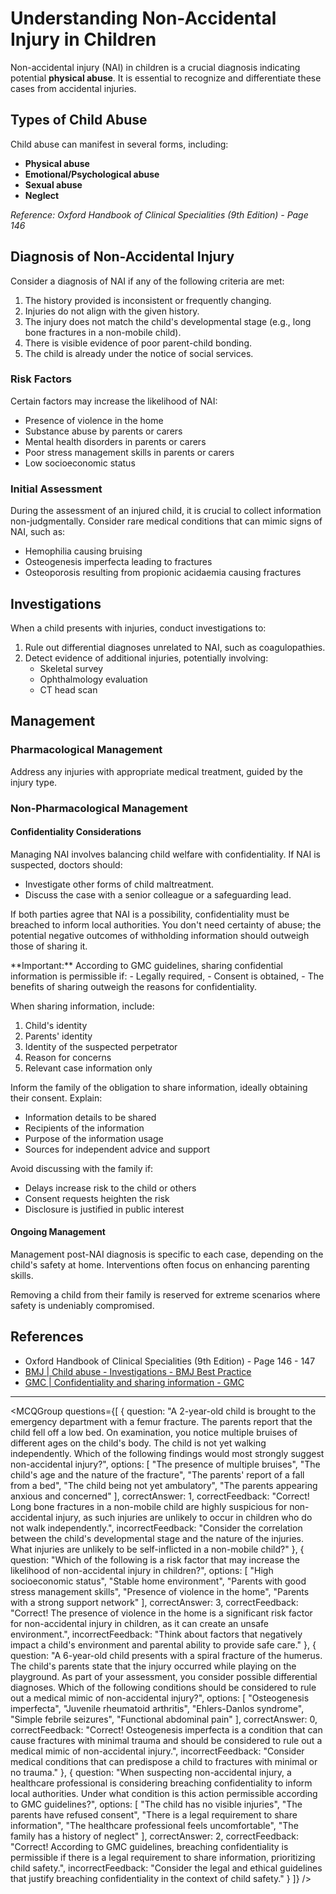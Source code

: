 
# Understanding Non-Accidental Injury in Children

Non-accidental injury (NAI) in children is a crucial diagnosis indicating potential **physical abuse**. It is essential to recognize and differentiate these cases from accidental injuries.

## Types of Child Abuse

Child abuse can manifest in several forms, including:

- **Physical abuse**
- **Emotional/Psychological abuse**
- **Sexual abuse**
- **Neglect**

*Reference: Oxford Handbook of Clinical Specialities (9th Edition) - Page 146*

## Diagnosis of Non-Accidental Injury

Consider a diagnosis of NAI if any of the following criteria are met:

1. The history provided is inconsistent or frequently changing.
2. Injuries do not align with the given history.
3. The injury does not match the child's developmental stage (e.g., long bone fractures in a non-mobile child).
4. There is visible evidence of poor parent-child bonding.
5. The child is already under the notice of social services.

### Risk Factors

Certain factors may increase the likelihood of NAI:

- Presence of violence in the home
- Substance abuse by parents or carers
- Mental health disorders in parents or carers
- Poor stress management skills in parents or carers
- Low socioeconomic status

### Initial Assessment

During the assessment of an injured child, it is crucial to collect information non-judgmentally. Consider rare medical conditions that can mimic signs of NAI, such as:

- Hemophilia causing bruising
- Osteogenesis imperfecta leading to fractures
- Osteoporosis resulting from propionic acidaemia causing fractures

## Investigations

When a child presents with injuries, conduct investigations to:

1. Rule out differential diagnoses unrelated to NAI, such as coagulopathies.
2. Detect evidence of additional injuries, potentially involving:
   - Skeletal survey
   - Ophthalmology evaluation
   - CT head scan

## Management

### Pharmacological Management

Address any injuries with appropriate medical treatment, guided by the injury type.

### Non-Pharmacological Management

#### Confidentiality Considerations

Managing NAI involves balancing child welfare with confidentiality. If NAI is suspected, doctors should:

- Investigate other forms of child maltreatment.
- Discuss the case with a senior colleague or a safeguarding lead.

If both parties agree that NAI is a possibility, confidentiality must be breached to inform local authorities. You don't need certainty of abuse; the potential negative outcomes of withholding information should outweigh those of sharing it.

<Callout emoji="⚠️">
**Important:** According to GMC guidelines, sharing confidential information is permissible if:
- Legally required,
- Consent is obtained,
- The benefits of sharing outweigh the reasons for confidentiality.
</Callout>

When sharing information, include:

1. Child's identity
2. Parents' identity
3. Identity of the suspected perpetrator
4. Reason for concerns
5. Relevant case information only

Inform the family of the obligation to share information, ideally obtaining their consent. Explain:

- Information details to be shared
- Recipients of the information
- Purpose of the information usage
- Sources for independent advice and support

Avoid discussing with the family if:

- Delays increase risk to the child or others
- Consent requests heighten the risk
- Disclosure is justified in public interest

#### Ongoing Management

Management post-NAI diagnosis is specific to each case, depending on the child's safety at home. Interventions often focus on enhancing parenting skills.

Removing a child from their family is reserved for extreme scenarios where safety is undeniably compromised.

## References

- Oxford Handbook of Clinical Specialities (9th Edition) - Page 146 - 147
- [BMJ | Child abuse - Investigations - BMJ Best Practice](https://bestpractice.bmj.com/topics/en-gb/846/investigations)
- [GMC | Confidentiality and sharing information - GMC](https://www.gmc-uk.org/ethical-guidance/ethical-guidance-for-doctors/protecting-children-and-young-people/confidentiality-and-sharing-information#paragraph-32)

---

<MCQGroup questions={[
  {
    question: "A 2-year-old child is brought to the emergency department with a femur fracture. The parents report that the child fell off a low bed. On examination, you notice multiple bruises of different ages on the child's body. The child is not yet walking independently. Which of the following findings would most strongly suggest non-accidental injury?",
    options: [
      "The presence of multiple bruises",
      "The child's age and the nature of the fracture",
      "The parents' report of a fall from a bed",
      "The child being not yet ambulatory",
      "The parents appearing anxious and concerned"
    ],
    correctAnswer: 1,
    correctFeedback: "Correct! Long bone fractures in a non-mobile child are highly suspicious for non-accidental injury, as such injuries are unlikely to occur in children who do not walk independently.",
    incorrectFeedback: "Consider the correlation between the child's developmental stage and the nature of the injuries. What injuries are unlikely to be self-inflicted in a non-mobile child?"
  },
  {
    question: "Which of the following is a risk factor that may increase the likelihood of non-accidental injury in children?",
    options: [
      "High socioeconomic status",
      "Stable home environment",
      "Parents with good stress management skills",
      "Presence of violence in the home",
      "Parents with a strong support network"
    ],
    correctAnswer: 3,
    correctFeedback: "Correct! The presence of violence in the home is a significant risk factor for non-accidental injury in children, as it can create an unsafe environment.",
    incorrectFeedback: "Think about factors that negatively impact a child's environment and parental ability to provide safe care."
  },
  {
    question: "A 6-year-old child presents with a spiral fracture of the humerus. The child's parents state that the injury occurred while playing on the playground. As part of your assessment, you consider possible differential diagnoses. Which of the following conditions should be considered to rule out a medical mimic of non-accidental injury?",
    options: [
      "Osteogenesis imperfecta",
      "Juvenile rheumatoid arthritis",
      "Ehlers-Danlos syndrome",
      "Simple febrile seizures",
      "Functional abdominal pain"
    ],
    correctAnswer: 0,
    correctFeedback: "Correct! Osteogenesis imperfecta is a condition that can cause fractures with minimal trauma and should be considered to rule out a medical mimic of non-accidental injury.",
    incorrectFeedback: "Consider medical conditions that can predispose a child to fractures with minimal or no trauma."
  },
  {
    question: "When suspecting non-accidental injury, a healthcare professional is considering breaching confidentiality to inform local authorities. Under what condition is this action permissible according to GMC guidelines?",
    options: [
      "The child has no visible injuries",
      "The parents have refused consent",
      "There is a legal requirement to share information",
      "The healthcare professional feels uncomfortable",
      "The family has a history of neglect"
    ],
    correctAnswer: 2,
    correctFeedback: "Correct! According to GMC guidelines, breaching confidentiality is permissible if there is a legal requirement to share information, prioritizing child safety.",
    incorrectFeedback: "Consider the legal and ethical guidelines that justify breaching confidentiality in the context of child safety."
  }
]} />